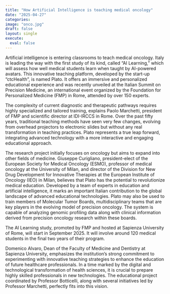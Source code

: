 ```yaml
---
title: "How Artificial Intelligence is teaching medical oncology"
date: "2025-04-27"
categories:
image: "onco.jpg"
draft: false
layout: single
execute: 
  eval: false
---
```


Artificial intelligence is entering classrooms to teach medical oncology. Italy is leading the way with the first study of its kind, called "AI Learning," which will assess how well medical students learn when taught by AI-powered avatars. This innovative teaching platform, developed by the start-up "ctcHealth", is named Plato. It offers an immersive and personalized educational experience and was recently unveiled at the Italian Summit on Precision Medicine, an international event organized by the Foundation for Personalized Medicine (FMP) in Rome, attended by over 150 experts.

The complexity of current diagnostic and therapeutic pathways requires highly specialized and tailored training, explains Paolo Marchetti, president of FMP and scientific director at IDI-IRCCS in Rome. Over the past fifty years, traditional teaching methods have seen very few changes, evolving from overhead projectors to electronic slides but without any real transformation in teaching practices. Plato represents a true leap forward, integrating advanced technology with a more interactive and engaging educational approach.

The research project initially focuses on oncology but aims to expand into other fields of medicine. Giuseppe Curigliano, president-elect of the European Society for Medical Oncology (ESMO), professor of medical oncology at the University of Milan, and director of the Division for New Drug Development for Innovative Therapies at the European Institute of Oncology (IEO) in Milan, believes that Plato has the potential to revolutionize medical education. Developed by a team of experts in education and artificial intelligence, it marks an important Italian contribution to the global landscape of advanced educational technologies. Plato may also be used to train members of Molecular Tumor Boards, multidisciplinary teams that are key players in the evolving model of precision oncology. The system is capable of analyzing genomic profiling data along with clinical information derived from precision oncology research within these boards.

The AI Learning study, promoted by FMP and hosted at Sapienza University of Rome, will start in September 2025. It will involve around 120 medical students in the final two years of their program.

Domenico Alvaro, Dean of the Faculty of Medicine and Dentistry at Sapienza University, emphasizes the institution’s strong commitment to experimenting with innovative teaching strategies to enhance the education of future healthcare professionals. In a time marked by the digital and technological transformation of health sciences, it is crucial to prepare highly skilled professionals in new technologies. The educational project coordinated by Professor Botticelli, along with several initiatives led by Professor Marchetti, perfectly fits into this vision.